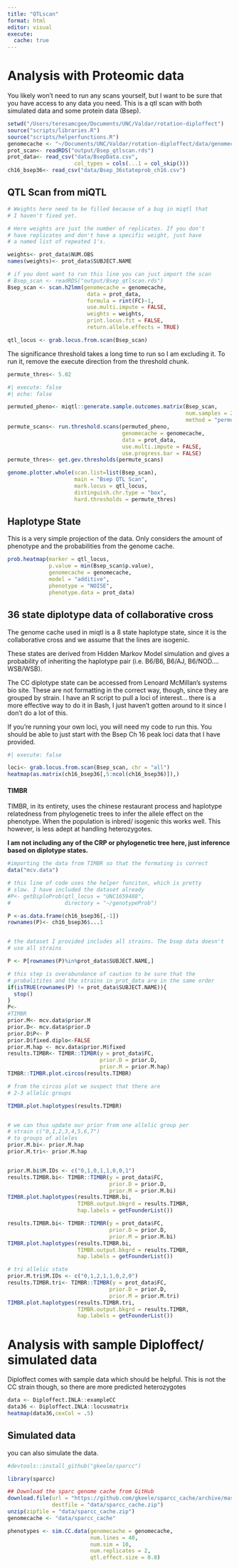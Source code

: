 ```yaml
---
title: "QTLscan"
format: html
editor: visual
execute: 
  cache: true
---
```


# Analysis with Proteomic data

You likely won't need to run any scans yourself, but I want to be sure that you have access to any data you need. This is a qtl scan with both simulated data and some protein data (Bsep).

```r
setwd("/Users/teresamcgee/Documents/UNC/Valdar/rotation-diploffect")
source("scripts/libraries.R")
source("scripts/helperfunctions.R")
genomecache <- "~/Documents/UNC/Valdar/rotation-diploffect/data/genomecache_happy"
prot_scan<- readRDS("output/Bsep_qtlscan.rds")
prot_data<- read_csv("data/BsepData.csv",
                     col_types = cols(...1 = col_skip()))
ch16_bsep36<- read_csv("data/Bsep_36stateprob_ch16.csv")
```

## QTL Scan from miQTL

```r
# Weights here need to be filled because of a bug in miqtl that
# I haven't fixed yet. 

# Here weights are just the number of replicates. If you don't
# have replicates and don't have a specific weight, just have
# a named list of repeated 1's. 

weights<- prot_data$NUM.OBS
names(weights)<- prot_data$SUBJECT.NAME

# if you dont want to run this line you can just import the scan
# Bsep_scan <- readRDS("output/Bsep_qtlscan.rds")
Bsep_scan <- scan.h2lmm(genomecache = genomecache,
                         data = prot_data, 
                         formula = rint(FC)~1, 
                         use.multi.impute = FALSE, 
                         weights = weights,
                         print.locus.fit = FALSE,
                         return.allele.effects = TRUE)

qtl_locus <- grab.locus.from.scan(Bsep_scan)


```

The significance threshold takes a long time to run so I am excluding it. To run it, remove the execute direction from the threshold chunk.

```r
permute_thres<- 5.02
```

```r
#| execute: false
#| echo: false

permuted_pheno<- miqtl::generate.sample.outcomes.matrix(Bsep_scan,
                                                        num.samples = 200,
                                                        method = "permutation")
permute_scans<- run.threshold.scans(permuted_pheno,
                                    genomecache = genomecache,
                                    data = prot_data, 
                                    use.multi.impute = FALSE,
                                    use.progress.bar = FALSE)
permute_thres<- get.gev.thresholds(permute_scans)

```

```r
genome.plotter.whole(scan.list=list(Bsep_scan), 
                     main = "Bsep QTL Scan",
                     mark.locus = qtl_locus,
                     distinguish.chr.type = "box",
                     hard.thresholds = permute_thres)
```

## Haplotype State

This is a very simple projection of the data. Only considers the amount of phenotype and the probabilities from the genome cache.

```r
prob.heatmap(marker = qtl_locus, 
             p.value = min(Bsep_scan$p.value), 
             genomecache = genomecache, 
             model = "additive", 
             phenotype = "NOISE", 
             phenotype.data = prot_data)

```

## 36 state diplotype data of collaborative cross 

The genome cache used in miqtl is a 8 state haplotype state, since it is the collaborative cross and we assume that the lines are isogenic.

These states are derived from Hidden Markov Model simulation and gives a probability of inheriting the haplotype pair (i.e. B6/B6, B6/AJ, B6/NOD.... WSB/WSB).

The CC diplotype state can be accessed from Lenoard McMillan's systems bio site. These are not formatting in the correct way, though, since they are grouped by strain. I have an R script to pull a loci of interest... there is a more effective way to do it in Bash, I just haven't gotten around to it since I don't do a lot of this.

If you're running your own loci, you will need my code to run this. You should be able to just start with the Bsep Ch 16 peak loci data that I have provided.

```r
#| execute: false

loci<- grab.locus.from.scan(Bsep_scan, chr = "all")
heatmap(as.matrix(ch16_bsep36[,5:ncol(ch16_bsep36)]),)

```

#### TIMBR

TIMBR, in its entirety, uses the chinese restaurant process and haplotype relatedness from phylogenetic trees to infer the allele effect on the phenotype. When the population is inbred/ isogenic this works well. This however, is less adept at handling heterozygotes.

**I am not including any of the CRP or phylogenetic tree here, just inference based on diplotype states.**

```r
#importing the data from TIMBR so that the formating is correct
data("mcv.data")

# this line of code uses the helper funciton, which is pretty
# slow. I have included the dataset already 
#P<- getDiploProb(qtl_locus = "UNC1659488", 
#                 directory = "~/genotypeProb")

P <-as.data.frame(ch16_bsep36[,-1])
rownames(P)<- ch16_bsep36$...1


# the dataset I provided includes all strains. The bsep data doesn't
# use all strains 

P <- P[rownames(P)%in%prot_data$SUBJECT.NAME,]

# this step is overabundance of caution to be sure that the 
# probalitites and the strains in prot_data are in the same order
if(isTRUE(rownames(P) != prot_data$SUBJECT.NAME)){
  stop()
}
P<- 
#TIMBR
prior.M<- mcv.data$prior.M
prior.D<- mcv.data$prior.D
prior.D$P<- P
prior.D$fixed.diplo<-FALSE
prior.M.hap <- mcv.data$prior.M$fixed
results.TIMBR<- TIMBR::TIMBR(y = prot_data$FC, 
                             prior.D = prior.D, 
                             prior.M = prior.M.hap)
TIMBR::TIMBR.plot.circos(results.TIMBR)

# from the circos plot we suspect that there are
# 2-3 allelic groups

TIMBR.plot.haplotypes(results.TIMBR)


# we can thus update our prior from one allelic group per 
# strain c("0,1,2,3,4,5,6,7")
# to groups of alleles
prior.M.bi<- prior.M.hap
prior.M.tri<- prior.M.hap


prior.M.bi$M.IDs <- c("0,1,0,1,1,0,0,1")
results.TIMBR.bi<- TIMBR::TIMBR(y = prot_data$FC, 
                                prior.D = prior.D, 
                                prior.M = prior.M.bi)
TIMBR.plot.haplotypes(results.TIMBR.bi, 
                      TIMBR.output.bkgrd = results.TIMBR,
                      hap.labels = getFounderList())

results.TIMBR.bi<- TIMBR::TIMBR(y = prot_data$FC, 
                                prior.D = prior.D, 
                                prior.M = prior.M.bi)
TIMBR.plot.haplotypes(results.TIMBR.bi, 
                      TIMBR.output.bkgrd = results.TIMBR,
                      hap.labels = getFounderList())

# tri allelic state
prior.M.tri$M.IDs <- c("0,1,2,1,1,0,2,0")
results.TIMBR.tri<- TIMBR::TIMBR(y = prot_data$FC, 
                                prior.D = prior.D, 
                                prior.M = prior.M.tri)
TIMBR.plot.haplotypes(results.TIMBR.tri, 
                      TIMBR.output.bkgrd = results.TIMBR,
                      hap.labels = getFounderList())
```

# Analysis with sample Diploffect/ simulated data

Diploffect comes with sample data which should be helpful. This is not the CC strain though, so there are more predicted heterozygotes

```r

data <- Diploffect.INLA::exampleCC
data36 <- Diploffect.INLA::locusmatrix
heatmap(data36,cexCol = .5)

```

## Simulated data

you can also simulate the data.

```r

#devtools::install_github("gkeele/sparcc")

library(sparcc)

## Download the sparc genome cache from GitHub
download.file(url = "https://github.com/gkeele/sparcc_cache/archive/master.zip", 
              destfile = "data/sparcc_cache.zip")
unzip(zipfile = "data/sparcc_cache.zip")
genomecache <- "data/sparcc_cache"

phenotypes <- sim.CC.data(genomecache = genomecache, 
                          num.lines = 40, 
                          num.sim = 10, 
                          num.replicates = 2, 
                          qtl.effect.size = 0.8)
```
